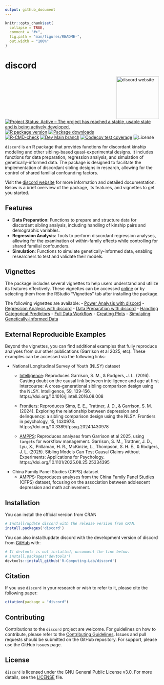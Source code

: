```yaml
---
output: github_document
---
```


<!-- README.md is generated from README.Rmd. Please edit that file -->

```r
knitr::opts_chunk$set(
  collapse = TRUE,
  comment = "#>",
  fig.path = "man/figures/README-",
  out.width = "100%"
)
```

# discord

<!-- badges: start -->
<a href="https://r-computing-lab.github.io/discord/"><img src="man/figures/logo.png" align="right" height="139" alt="discord website" /></a>
[![Project Status: Active – The project has reached a stable, usable state and is being actively developed.](https://www.repostatus.org/badges/latest/active.svg)](https://www.repostatus.org/#active)
[![R package version](https://www.r-pkg.org/badges/version/discord)](https://cran.r-project.org/package=discord)
[![Package downloads](https://cranlogs.r-pkg.org/badges/grand-total/discord)](https://cran.r-project.org/package=discord)</br>
[![R-CMD-check](https://github.com/R-Computing-Lab/discord/actions/workflows/R-CMD-check.yaml/badge.svg)](https://github.com/R-Computing-Lab/discord/actions/workflows/R-CMD-check.yaml)
[![Dev Main branch](https://github.com/R-Computing-Lab/discord/actions/workflows/R-CMD-dev_check.yaml/badge.svg)](https://github.com/R-Computing-Lab/discord/actions/workflows/R-CMD-dev_check.yaml)
[![Codecov test coverage](https://codecov.io/gh/R-Computing-Lab/discord/graph/badge.svg)](https://app.codecov.io/gh/R-Computing-Lab/discord)
![License](https://img.shields.io/badge/License-GPL_v3-blue.svg)

<!-- badges: end -->

`discord` is an R package that provides functions for discordant kinship
modeling and other sibling-based quasi-experimental designs. It includes
functions for data preparation, regression analysis, and simulation of
genetically-informed data. The package is designed to facilitate the
implementation of discordant sibling designs in research, allowing for
the control of shared familial confounding factors.

Visit the [discord website](https://r-computing-lab.github.io/discord/) for
more information and detailed documentation. Below is a brief overview of the package, its features, and vignettes to get you started.

## Features
- **Data Preparation**: Functions to prepare and structure data for discordant sibling analysis, including handling of kinship pairs and demographic variables.
- **Regression Analysis**: Tools to perform discordant regression analyses, allowing for the examination of within-family effects while controlling for shared familial confounders.
- **Simulation**: Functions to simulate genetically-informed data, enabling researchers to test and validate their models.

## Vignettes

The package includes several vignettes to help users understand and utilize its features effectively. These vignettes can be accessed  [online](https://r-computing-lab.github.io/discord/articles/) or by selecting them from the RStudio "Vignettes" tab after installing the package.

The following vignettes are available:
- [Power Analysis with discord](https://r-computing-lab.github.io/discord/articles/Power.html)
- [Regression Analysis with discord](https://r-computing-lab.github.io/discord/articles/regression.html)
- [Data Preparation with discord](https://r-computing-lab.github.io/discord/articles/data_preparation.html)
- [Handling Categorical Predictors](https://r-computing-lab.github.io/discord/articles/categorical_predictors.html)
- [Full Data Workflow](https://r-computing-lab.github.io/discord/articles/full_data_workflow.html)
- [Creating Plots](https://r-computing-lab.github.io/discord/articles/plots.html)
- [Simulating Genetically-Informed Data](https://r-computing-lab.github.io/discord/articles/links.html)



## External Reproducible Examples

Beyond the vignettes, you can find additional examples that fully reproduce analyses from our other publications (Garrison et al 2025, etc). These examples can be accessed via the following links:

- National Longitudinal Survey of Youth (NLSY) dataset
  - [Intelligence](https://github.com/R-Computing-Lab/Project_AFI_Intelligence): Reproduces Garrison, S. M., & Rodgers, J. L. (2016). Casting doubt on the causal link between intelligence and age at first intercourse: A cross-generational sibling comparison design using the NLSY. Intelligence, 59, 139-156. https://doi.org/10.1016/j.intell.2016.08.008
  - [Frontiers](https://github.com/R-Computing-Lab/Sims-et-al-2024): Reproduces Sims, E. E., Trattner, J. D., & Garrison, S. M. (2024). Exploring the relationship between depression and delinquency: a sibling comparison design using the NLSY. Frontiers in psychology, 15, 1430978. https://doi.org/10.3389/fpsyg.2024.1430978
  
  - [AMPPS](https://github.com/R-Computing-Lab/target-causalclaims): Reproduces analyses from  Garrison et al 2025, using `targets` for workflow management. Garrison, S. M., Trattner, J. D., Lyu, X., Prillaman, H. R., McKinzie, L., Thompson, S. H. E., & Rodgers, J. L. (2025). Sibling Models Can Test Causal Claims without Experiments: Applications for Psychology. https://doi.org/10.1101/2025.08.25.25334395
  
- China Family Panel Studies (CFPS) dataset
  - [AMPPS](https://github.com/R-Computing-Lab/discord_CFPS): Reproduces analyses from the China Family Panel Studies (CFPS) dataset, focusing on the association between adolescent depression and math achievement.


## Installation

You can install the official version from CRAN

``` r
# Install/update discord with the release version from CRAN.
install.packages('discord')
```
You can also install/update discord with the development version of discord from [GitHub](https://github.com/) with:

``` r
# If devtools is not installed, uncomment the line below.
# install.packages('devtools')
devtools::install_github('R-Computing-Lab/discord')
```

## Citation

If you use `discord` in your research or wish to refer to it, please cite the following paper:

```r
citation(package = "discord")
```


## Contributing
Contributions to the `discord` project are welcome. For guidelines on how to contribute, please refer to the [Contributing Guidelines](https://github.com/R-Computing-Lab/discord/blob/main/CONTRIBUTING.md). Issues and pull requests should be submitted on the GitHub repository. For support, please use the GitHub issues page.

## License
`discord` is licensed under the GNU General Public License v3.0. For more details, see the [LICENSE](https://github.com/R-Computing-Lab/discord/blob/main/LICENSE) file.
